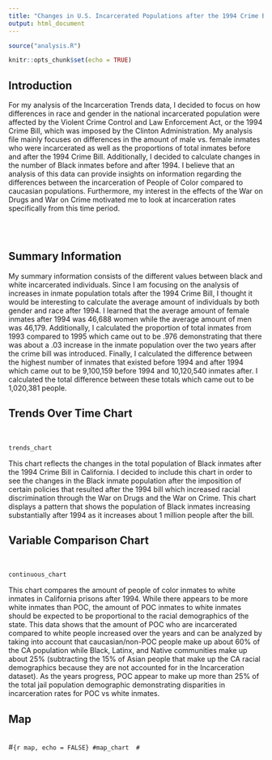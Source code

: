 ```yaml
---
title: "Changes in U.S. Incarcerated Populations after the 1994 Crime Bill"
output: html_document
---
```


```r
source("analysis.R")
```

```r
knitr::opts_chunk$set(echo = TRUE)
```

## Introduction
For my analysis of the Incarceration Trends data, I decided to focus on how differences in 
race and gender in the national incarcerated population were affected by the Violent Crime
Control and Law Enforcement Act, or the 1994 Crime Bill, which was imposed by the Clinton
Administration. My analysis file mainly focuses on differences in the amount of male vs.
female inmates who were incarcerated as well as the proportions of total inmates before and 
after the 1994 Crime Bill. Additionally, I decided to calculate changes in the number of 
Black inmates before and after 1994. I believe that an analysis of this data can provide
insights on information regarding the differences between the incarceration of People of 
Color compared to caucasian populations. Furthermore, my interest in the effects of the 
War on Drugs and War on Crime motivated me to look at incarceration rates specifically from
this time period. 

```r

```

\

## Summary Information 
My summary information consists of the different values between black and white incarcerated 
individuals. Since I am focusing on the analysis of increases in inmate population totals 
after the 1994 Crime Bill, I thought it would be interesting to calculate the average amount
of individuals by both gender and race after 1994. I learned that the average amount of female
inmates after 1994 was 46,688 women while the average amount of men was 46,179. Additionally, 
I calculated the proportion of total inmates from 1993 compared to 1995 which came out to be 
.976 demonstrating that there was about a .03 increase in the inmate population over the two
years after the crime bill was introduced. Finally, I calculated the difference between the 
highest number of inmates that existed before 1994 and after 1994 which came out to be 
9,100,159 before 1994 and 10,120,540 inmates after. I calculated the total difference between
these totals which came out to be 1,020,381 people. 
\

## Trends Over Time Chart 
\
```r
trends_chart 
```

This chart reflects the changes in the total population of Black inmates after the 1994 Crime Bill
in California. I decided to include this chart in order to see the changes in the Black inmate
population after the imposition of certain policies that resulted after the 1994 bill which increased
racial discrimination through the War on Drugs and the War on Crime. This chart displays a pattern 
that shows the population of Black inmates increasing substantially after 1994 as it increases 
about 1 million people after the bill. 
\

## Variable Comparison Chart 
\
```r
continuous_chart
```

This chart compares the amount of people of color inmates to white inmates in California prisons after
1994. While there appears to be more white inmates than POC, the amount of POC inmates to white inmates 
should be expected to be proportional to the racial demographics of the state. This data shows that the 
amount of POC who are incarcerated compared to white people increased over the years and can be analyzed
by taking into account that caucasian/non-POC people make up about 60% of the CA population while Black,
Latinx, and Native communities make up about 25% (subtracting the 15% of Asian people that make up
the CA racial demographics because they are not accounted for in the Incarceration dataset). As the years
progress, POC appear to make up more than 25% of the total jail population demographic demonstrating 
disparities in incarceration rates for POC vs white inmates. 
\

## Map 
\
#```{r map, echo = FALSE}
#map_chart 
#```

